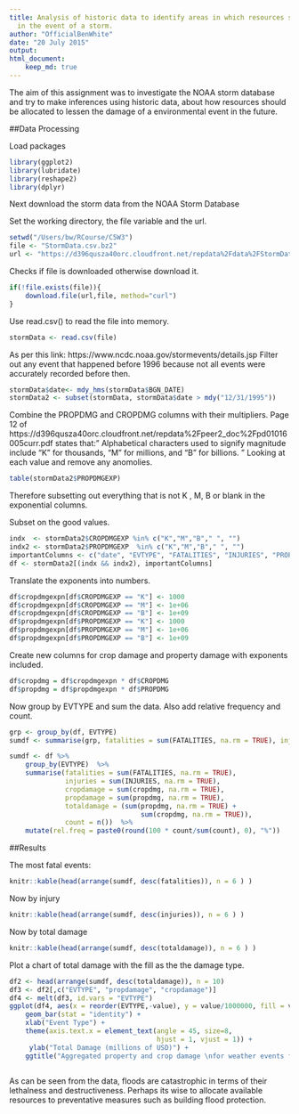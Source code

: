 ```yaml
---
title: Analysis of historic data to identify areas in which resources should be prioritised
  in the event of a storm.
author: "OfficialBenWhite"
date: "20 July 2015"
output: 
html_document:
    keep_md: true
---
```


The aim of this assignment was to investigate the NOAA storm database and try to make inferences using historic data, about how resources should be allocated to lessen the damage of a environmental event in the future.

##Data Processing

Load packages
```r
library(ggplot2)
library(lubridate)
library(reshape2)
library(dplyr)
```

Next download the storm data from the NOAA Storm Database

Set the working directory, the file variable and the url.

```r
setwd("/Users/bw/RCourse/C5W3")
file <- "StormData.csv.bz2"
url <- "https://d396qusza40orc.cloudfront.net/repdata%2Fdata%2FStormData.csv.bz2"
```

Checks if file is downloaded otherwise download it.

```r
if(!file.exists(file)){   
    download.file(url,file, method="curl")
}
```

Use read.csv() to read the file into memory. 

```r
stormData <- read.csv(file)
```

As per this link: 
https://www.ncdc.noaa.gov/stormevents/details.jsp
Filter out any event that happened before 1996 because not all events were accurately recorded before then.

```r
stormData$date<- mdy_hms(stormData$BGN_DATE)
stormData2 <- subset(stormData, stormData$date > mdy("12/31/1995"))
```

Combine the PROPDMG and CROPDMG columns with their multipliers.
Page 12 of https://d396qusza40orc.cloudfront.net/repdata%2Fpeer2_doc%2Fpd01016005curr.pdf states that:" Alphabetical characters used to signify magnitude include “K” for thousands, “M” for millions, and “B” for billions. "
Looking at each value and remove any anomolies.

```r
table(stormData2$PROPDMGEXP)
```

Therefore subsetting out everything that is not K , M, B or blank in the exponential columns.

Subset on the good values.

```r
indx  <- stormData2$CROPDMGEXP %in% c("K","M","B"," ", "")
indx2 <- stormData2$PROPDMGEXP  %in% c("K","M","B"," ", "")
importantColumns <- c("date", "EVTYPE", "FATALITIES", "INJURIES", "PROPDMG", "PROPDMGEXP", "CROPDMG", "CROPDMGEXP")
df <- stormData2[(indx && indx2), importantColumns]
```


Translate the exponents into numbers.

```r
df$cropdmgexpn[df$CROPDMGEXP == "K"] <- 1000
df$cropdmgexpn[df$CROPDMGEXP == "M"] <- 1e+06
df$cropdmgexpn[df$CROPDMGEXP == "B"] <- 1e+09
df$propdmgexpn[df$PROPDMGEXP == "K"] <- 1000
df$propdmgexpn[df$PROPDMGEXP == "M"] <- 1e+06
df$propdmgexpn[df$PROPDMGEXP == "B"] <- 1e+09
```

Create new columns for crop damage and property damage with exponents included.

```r
df$cropdmg = df$cropdmgexpn * df$CROPDMG
df$propdmg = df$propdmgexpn * df$PROPDMG
```

Now group by EVTYPE and sum the data. Also add relative frequency and count.

```r
grp <- group_by(df, EVTYPE)
sumdf <- summarise(grp, fatalities = sum(FATALITIES, na.rm = TRUE), injuries = sum(INJURIES, na.rm = TRUE), cropdamage = sum(cropdmg, na.rm = TRUE), propdamage = sum(propdmg, na.rm = TRUE), count = n())

sumdf <- df %>%
    group_by(EVTYPE)  %>%
    summarise(fatalities = sum(FATALITIES, na.rm = TRUE), 
              injuries = sum(INJURIES, na.rm = TRUE), 
              cropdamage = sum(cropdmg, na.rm = TRUE), 
              propdamage = sum(propdmg, na.rm = TRUE),
              totaldamage = (sum(propdmg, na.rm = TRUE) + 
                                 sum(cropdmg, na.rm = TRUE)),
              count = n())  %>%
    mutate(rel.freq = paste0(round(100 * count/sum(count), 0), "%"))
```

##Results

The most fatal events:

```r
knitr::kable(head(arrange(sumdf, desc(fatalities)), n = 6 ) )
```

Now by injury

```r
knitr::kable(head(arrange(sumdf, desc(injuries)), n = 6 ) )
```

Now by total damage

```r
knitr::kable(head(arrange(sumdf, desc(totaldamage)), n = 6 ) )
```

Plot a chart of total damage with the fill as the the damage type.

```r
df2 <- head(arrange(sumdf, desc(totaldamage)), n = 10)
df3 <- df2[,c("EVTYPE", "propdamage", "cropdamage")]
df4 <- melt(df3, id.vars = "EVTYPE")
ggplot(df4, aes(x = reorder(EVTYPE,-value), y = value/1000000, fill = variable)) + 
    geom_bar(stat = "identity") +
    xlab("Event Type") +
    theme(axis.text.x = element_text(angle = 45, size=8, 
                                     hjust = 1, vjust = 1)) +
     ylab("Total Damage (millions of USD)") +
    ggtitle("Aggregated property and crop damage \nfor weather events from 1996-2011")
    
```

As can be seen from the data, floods are catastrophic in terms of their lethalness and destructiveness. Perhaps its wise to allocate available resources to preventative measures such as building flood protection.